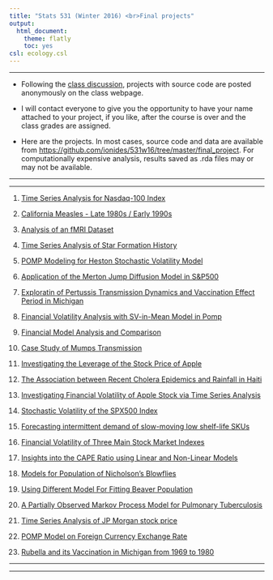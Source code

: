 ```yaml
---
title: "Stats 531 (Winter 2016) <br>Final projects"
output:
  html_document:
    theme: flatly
    toc: yes
csl: ecology.csl
---
```


------

* Following the [class discussion](http://ionides.github.io/531w16/hw/summary06.html), projects with source code are posted anonymously on the class webpage.

* I will contact everyone to give you the opportunity to have your name attached to your project, if you like, after the course is over and the class grades are assigned.

* Here are the projects. In most cases, source code and data are available from [https://github.com/ionides/531w16/tree/master/final_project](https://github.com/ionides/531w16/tree/master/final_project). For computationally expensive analysis, results saved as .rda files may or may not be available.


----------

----------

1. [Time Series Analysis for Nasdaq-100 Index](https://ionides.github.io/531w16/final_project/Project01/531-Final-Project/531_project_2.html)


2. [California Measles - Late 1980s / Early 1990s](https://ionides.github.io/531w16/final_project/Project02/stats531_final_project.html)

3. [Analysis of an fMRI Dataset](https://ionides.github.io/531w16/final_project/Project03/531Final3.html)

4. [Time Series Analysis of Star Formation History](https://ionides.github.io/531w16/final_project/Project04/final_project.html)

5. [POMP Modeling for Heston Stochastic Volatility Model](https://ionides.github.io/531w16/final_project/Project05/531-final/final.html)

6. [Application of the Merton Jump Diffusion Model in S&P500](https://ionides.github.io/531w16/final_project/Project06/final_report.html)

7. [Exploratin of Pertussis Transmission Dynamics and Vaccination Effect Period in Michigan](https://ionides.github.io/531w16/final_project/Project07/submit/final_project_step1.html)

8. [Financial Volatility Analysis with SV-in-Mean Model in Pomp](https://ionides.github.io/531w16/final_project/Project08/Final/Stats_531_Final_Project.html)

9. [Financial Model Analysis and Comparison](https://ionides.github.io/531w16/final_project/Project09/Report/Final_Project.html)

10. [Case Study of Mumps Transmission](https://ionides.github.io/531w16/final_project/Project10/531final_project/531_final.html)

11. [Investigating the Leverage of the Stock Price of Apple](https://ionides.github.io/531w16/final_project/Project11/final.html)

12. [The Association between Recent Cholera Epidemics and Rainfall in Haiti](https://ionides.github.io/531w16/final_project/Project12/final_project.html)

13. [Investigating Financial Volatility of Apple Stock via Time Series Analysis](https://ionides.github.io/531w16/final_project/Project13/final_project.html)

14. [Stochastic Volatility of the SPX500 Index](https://ionides.github.io/531w16/final_project/Project14/Final.html)

15. [Forecasting intermittent demand of slow-moving low shelf-life SKUs](https://ionides.github.io/531w16/final_project/Project15/final.html)

16. [Financial Volatility of Three Main Stock Market Indexes](https://ionides.github.io/531w16/final_project/Project16/531_final_project.html)

17. [Insights into the CAPE Ratio using Linear and Non-Linear Models](https://ionides.github.io/531w16/final_project/Project17/17.html)

18. [Models for Population of Nicholson’s Blowflies](https://ionides.github.io/531w16/final_project/Project18/Finalprojectv2.html)

19. [Using Different Model For Fitting Beaver Population](https://ionides.github.io/531w16/final_project/Project19/final.html)

20. [A Partially Observed Markov Process Model for Pulmonary Tuberculosis](https://ionides.github.io/531w16/final_project/Project20/Final_Project/stat531finalproject.html)

21. [Time Series Analysis of JP Morgan stock price](https://ionides.github.io/531w16/final_project/Project21/Stats_531_Final_Project.html)

22. [POMP Model on Foreign Currency Exchange Rate](https://ionides.github.io/531w16/final_project/Project22/final.html)

23. [Rubella and its Vaccination in Michigan from 1969 to 1980](https://ionides.github.io/531w16/final_project/Project23/Report.html)



----------

-----------

